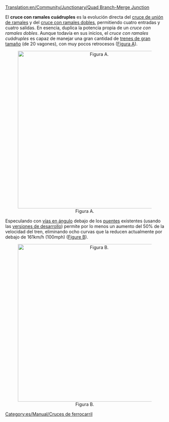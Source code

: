 [[Translation:en/Community/Junctionary/Quad Branch-Merge Junction]]

{{es/Community/Junctionary/Menú de Cruces}}
El '''cruce con ramales cuádruples''' es la evolución directa del [[es/Community/Junctionary/Cruce unión de ramales|cruce de unión de ramales]] y del [[es/Community/Junctionary/Cruce con ramales dobles|cruce con ramales dobles]], permitiendo cuatro entradas y cuatro salidas. En esencia, duplica la potencia propia de un ''cruce con ramales dobles''. Aunque todavía en sus inicios, el ''cruce con ramales cuádruples'' es capaz de manejar una gran cantidad de [[es/Trenes mamut|trenes de gran tamaño]] (de 20 vagones), con muy pocos retrocesos ([[:File:en/Community/Junctionary/NewQBMJ.png|Figura A]]).

<center>[[File:en/Community/Junctionary/NewQBMJ.png|thumb|center|500px|Figura A.]]</center>

Especulando con [[es/Archive/Manual/Nuevos puentes|vías en ángulo]] debajo de los [[es/Manual/Puentes|puentes]] existentes (usando las [[es/Archive/Community/Versión de desarrollo|versiones de desarrollo]]) permite por lo menos un aumento del 50% de la velocidad del tren, eliminando ocho curvas que la reducen actualmente por debajo de 161km/h (100mph) ([[:File:en/Community/Junctionary/Sharpcorners.png|Figure B]]).

<center>[[File:en/Community/Junctionary/Sharpcorners.png|thumb|center|500px|Figura B.]]</center>

[[Category:es/Manual/Cruces de ferrocarril]]